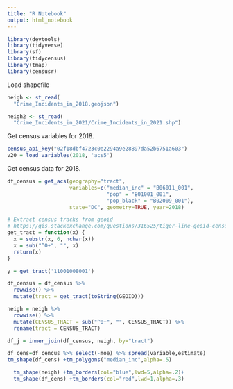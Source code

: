 ```yaml
---
title: "R Notebook"
output: html_notebook
---
```


```r
library(devtools)
library(tidyverse)
library(sf)
library(tidycensus)
library(tmap)
library(censusr)
```


Load shapefile

```r
neigh <- st_read(
  "Crime_Incidents_in_2018.geojson")

neigh2 <- st_read(
  "Crime_Incidents_in_2021/Crime_Incidents_in_2021.shp")
```

Get census variables for 2018.

```r
census_api_key("02f18dbf4723c0e2294a9e28897da52b6751a603")
v20 = load_variables(2018, 'acs5')
```
Get census data for 2018.

```r
df_census = get_acs(geography="tract",
                    variables=c("median_inc" = "B06011_001",
                                "pop" = "B01001_001",
                                "pop_black" = "B02009_001"),
                    state="DC", geometry=TRUE, year=2018)
```
```r
# Extract census tracks from geoid
# https://gis.stackexchange.com/questions/316525/tiger-line-geoid-census-tract-map-to-lat-long
get_tract = function(x) {
  x = substr(x, 6, nchar(x))
  x = sub("^0+", "", x)
  return(x)
}

y = get_tract('11001008001')

df_census = df_census %>%
  rowwise() %>%
  mutate(tract = get_tract(toString(GEOID)))

neigh = neigh %>%
  rowwise() %>%
  mutate(CENSUS_TRACT = sub("^0+", "", CENSUS_TRACT)) %>%
  rename(tract = CENSUS_TRACT)
```

```r
df_j = inner_join(df_census, neigh, by="tract")
```


```r
df_cens=df_cencus %>% select(-moe) %>% spread(variable,estimate) 
tm_shape(df_cens) +tm_polygons("median_inc",alpha=.5)
```

```r
  tm_shape(neigh) +tm_borders(col="blue",lwd=5,alpha=.2)+
  tm_shape(df_cens) +tm_borders(col="red",lwd=1,alpha=.3)
```

